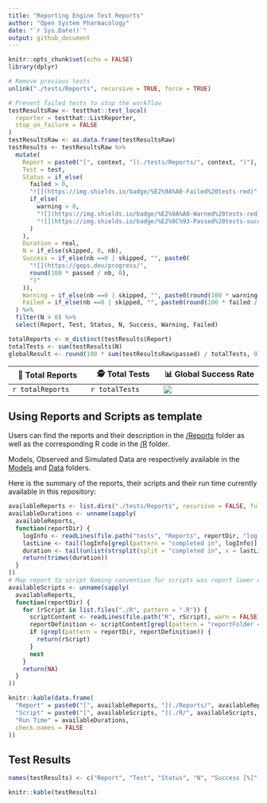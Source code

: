 ```yaml
---
title: "Reporting Engine Test Reports"
author: "Open System Pharmacology"
date: "`r Sys.Date()`"
output: github_document
---
```


<!-- README.md is generated from README.Rmd. Please edit that file -->

```r
knitr::opts_chunk$set(echo = FALSE)
library(dplyr)
```

<!-- 
Run testthat and get list of test results 
Note that "test_local" runs the scripts in ./R and then performs the tests
testResults includes a list per test script, which contains the following results
file, context, test, nb, failed, skipped, error, warning, user, system, real, passed, result

Turning the list to data.frame and extracting the relevant data will give a great overview of the test results
-->

```r
# Remove previous tests
unlink("./tests/Reports", recursive = TRUE, force = TRUE)

# Prevent failed tests to stop the workflow
testResultsRaw <- testthat::test_local(
  reporter = testthat::ListReporter,
  stop_on_failure = FALSE
)
testResultsRaw <- as.data.frame(testResultsRaw)
testResults <- testResultsRaw %>%
  mutate(
    Report = paste0("[", context, "](./tests/Reports/", context, ")"),
    Test = test,
    Status = if_else(
      failed > 0,
      "![](https://img.shields.io/badge/%E2%9A%A0-Failed%20tests-red)",
      if_else(
        warning > 0,
        "![](https://img.shields.io/badge/%E2%9A%A0-Warned%20tests-red)",
        "![](https://img.shields.io/badge/%E2%9C%93-Passed%20tests-success)"
      )
    ),
    Duration = real,
    N = if_else(skipped, 0, nb),
    Success = if_else(nb ==0 | skipped, "", paste0(
      "![](https://geps.dev/progress/",
      round(100 * passed / nb, 0),
      ")"
    )),
    Warning = if_else(nb ==0 | skipped, "", paste0(round(100 * warning / nb, 0), "%")),
    Failed = if_else(nb ==0 | skipped, "", paste0(round(100 * failed / nb, 0), "%"))
  ) %>%
  filter(N > 0) %>%
  select(Report, Test, Status, N, Success, Warning, Failed)

totalReports <- n_distinct(testResults$Report)
totalTests <- sum(testResults$N)
globalResult <- round(100 * sum(testResultsRaw$passed) / totalTests, 0)
```


| &#x1F4D4; Total Reports | &#x1F575; Total Tests | &#x1F4CA; Global Success Rate |
|-------------------------|-----------------------|-------------------------------|
| `r totalReports` | `r totalTests` | ![](https://geps.dev/progress/`r globalResult`) |


## Using Reports and Scripts as template

Users can find the reports and their description in the [/Reports](./Reports) folder as well as the corresponding R code in the [/R](./R) folder.

Models, Observed and Simulated Data are respectively available in the [Models](./Models) and [Data](./Data) folders.

Here is the summary of the reports, their scripts and their run time currently available in this repository:

```r
availableReports <- list.dirs("./tests/Reports", recursive = FALSE, full.names = FALSE)
availableDurations <- unname(sapply(
  availableReports,
  function(reportDir) {
    logInfo <- readLines(file.path("tests", "Reports", reportDir, "log-info.txt"), warn = FALSE)
    lastLine <- tail(logInfo[grepl(pattern = "completed in", logInfo)], 1)
    duration <- tail(unlist(strsplit(split = "completed in", x = lastLine)), 1)
    return(trimws(duration))
  }
))
# Map report to script Naming convention for scripts was report lower case of directory
availableScripts <- unname(sapply(
  availableReports,
  function(reportDir) {
    for (rScript in list.files("./R", pattern = ".R")) {
      scriptContent <- readLines(file.path("R", rScript), warn = FALSE)
      reportDefinition <- scriptContent[grepl(pattern = "reportFolder <-", scriptContent)]
      if (grepl(pattern = reportDir, reportDefinition)) {
        return(rScript)
      }
      next
    }
    return(NA)
  }
))

knitr::kable(data.frame(
  "Report" = paste0("[", availableReports, "](./Reports/", availableReports, "/Report.md)"),
  "Script" = paste0("[", availableScripts, "](./R/", availableScripts, ")"),
  "Run Time" = availableDurations,
  check.names = FALSE
))
```

## Test Results

```r
names(testResults) <- c("Report", "Test", "Status", "N", "Success [%]", "Warning [%]", "Failed [%]")

knitr::kable(testResults)
```
